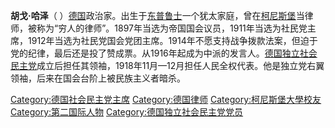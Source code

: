 {{Unreferenced|time=2020-10-31T04:53:32+00:00}}
'''胡戈·哈泽'''（{{lang-de|Hugo Haase}}  {{bd|1863年|9月29日|1919年|11月7日}}）[[德国|德国]]政治家。出生于[[东普鲁士|东普鲁士]]一个犹太家庭，曾在[[柯尼斯堡|柯尼斯堡]]当律师，被称为“穷人的律师”。1897年当选为帝国国会议员，1911年当选为社民党主席，1912年当选为社民党国会党团主席。1914年不愿支持战争拨款法案，但迫于党的纪律，最后还是投了赞成票。从1916年起成为中派的发言人。[[德国独立社会民主党|德国独立社会民主党]]成立后担任其领袖，1918年11月—12月担任人民全权代表。他是独立党右翼领袖，后来在国会台阶上被民族主义者暗杀。

{{Authority control}}
{{DEFAULTSORT: Haase, Hugo}}
[[Category:德国社会民主党主席|Category:德国社会民主党主席]]
[[Category:德国律师|Category:德国律师]]
[[Category:柯尼斯堡大學校友|Category:柯尼斯堡大學校友]]
[[Category:第二国际人物|Category:第二国际人物]]
[[Category:德国独立社会民主党党员|Category:德国独立社会民主党党员]]